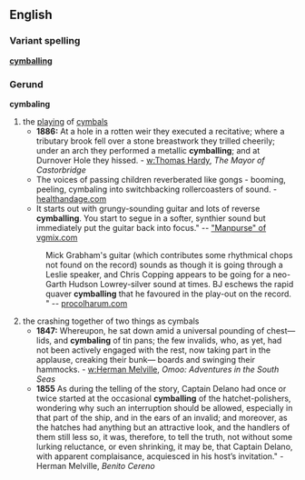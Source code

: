 ==English==
===Variant spelling===
'''[[cymballing]]'''
=== Gerund ===
'''cymbaling'''
# the [[playing]] of [[cymbal]]s
#*'''1886:''' At a hole in a rotten weir they executed a recitative; where a tributary brook fell over a stone breastwork they trilled cheerily; under an arch they performed a metallic '''cymballing'''; and at Durnover Hole they hissed. - [[w:Thomas Hardy]], ''The Mayor of Castorbridge''
#*The voices of passing children reverberated like gongs - booming, peeling, cymbaling into switchbacking rollercoasters of sound. - [http://www.healthandage.com/html/res/yeadon/content/page3.htm healthandage.com]
#*It starts out with grungy-sounding guitar and lots of reverse '''cymballing'''. You start to segue in a softer, synthier sound but immediately put the guitar back into focus." -- [http://www.vgmix.com/song_view.php?song_id=1411 "Manpurse" of vgmix.com]
#:Mick Grabham's guitar (which contributes some rhythmical chops not found on the record) sounds as though it is going through a Leslie speaker, and Chris Copping appears to be going for a neo-Garth Hudson Lowrey-silver sound at times. BJ eschews the rapid quaver '''cymballing''' that he favoured in the play-out on the record. " -- [http://www.procolharum.com/tn+sq/ebaf_5r_lamps.htm procolharum.com]
# the crashing together of two things as cymbals
#*'''1847:''' Whereupon, he sat down amid a universal pounding of chest—lids, and '''cymbaling''' of tin pans; the few invalids, who, as yet, had not been actively engaged with the rest, now taking part in the applause, creaking their bunk— boards and swinging their hammocks. - [[w:Herman Melville]], ''Omoo: Adventures in the South Seas''
#*'''1855''' As during the telling of the story, Captain Delano had once or twice started at the occasional '''cymballing''' of the hatchet-polishers, wondering why such an interruption should be allowed, especially in that part of the ship, and in the ears of an invalid; and moreover, as the hatches had anything but an attractive look, and the handlers of them still less so, it was, therefore, to tell the truth, not without some lurking reluctance, or even shrinking, it may be, that Captain Delano, with apparent complaisance, acquiesced in his host’s invitation." - Herman Melville, ''Benito Cereno''